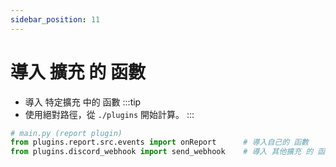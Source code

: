 ```yaml
---
sidebar_position: 11
---
```


# 導入 擴充 的 函數
- 導入 特定擴充 中的 函數
:::tip
- 使用絕對路徑，從 `./plugins` 開始計算。
:::
```py
# main.py (report plugin)
from plugins.report.src.events import onReport      # 導入自己的 函數
from plugins.discord_webhook import send_webhook    # 導入 其他擴充 的 函數
```